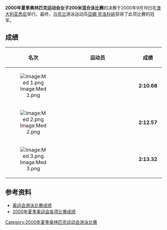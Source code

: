 {{2000年夏季奥林匹克运动会游泳比赛}}
'''2000年夏季奥林匹克运动会女子200米混合泳比赛'''的决赛于2000年9月19日在[[澳大利亚|澳大利亚]][[悉尼|悉尼]]举行。最终，[[乌克兰|乌克兰]]游泳运动员[[亞娜·克洛科娃|亞娜·克洛科娃]]获得了此项比赛的冠军。

==成绩==
{| bgcolor="#f7f8ff" cellpadding="3" cellspacing="0" border="1" style="font-size: 92%; border: gray solid 1,5px; border-collapse: collapse;"
|- bgcolor="#efefef"
! 名次
!align="center" style="width: 20em"|运动员
!align="center" style="width: 5em"|成绩
|-
|align="center"|[[Image:Med_1.png|Image:Med 1.png]]
|{{flagIOCathlete|[[亞娜·克洛科娃|亞娜·克洛科娃]]|UKR|2000年夏季}}
|align="center"|'''2:10.68'''
|-
|align="center"|[[Image:Med_2.png|Image:Med 2.png]]
|{{flagIOCathlete|[[比阿特丽斯·克什拉鲁|比阿特丽斯·克什拉鲁]]|ROU|2000年夏季}}
|align="center"|'''2:12.57'''
|-
|align="center"|[[Image:Med_3.png|Image:Med 3.png]]
|{{flagIOCathlete|[[克里斯蒂娜·托伊舍|克里斯蒂娜·托伊舍]]|USA|2000年夏季}}
|align="center"|'''2:13.32'''
|}

==参考资料==
* [http://www.usaswimming.org/USASWeb/_Rainbow/2000%20Olympics/6491324e-f89a-428d-a3a5-72190602d288/2000_olympics_200mback_men.html 奥运会游泳比赛成绩] {{Wayback|url=http://www.usaswimming.org/USASWeb/_Rainbow/2000%20Olympics/6491324e-f89a-428d-a3a5-72190602d288/2000_olympics_200mback_men.html |date=20070930185441 }}
* [https://web.archive.org/web/20100606071339/http://www.schoolsports.com.cn/info/info.asp?info_ID=2814 2000年夏季奥运会各项比赛成绩]
[[Category:2000年夏季奥林匹克运动会游泳比赛|Category:2000年夏季奥林匹克运动会游泳比赛]]